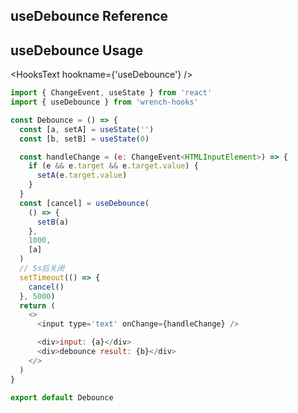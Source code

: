 
<Meta title='hooks/useDebounce' />

<h2 style={{ color: '#ff3399' }}> useDebounce Reference </h2>

<Debounce />
<Home />

<h2 style={{ color: '#ff3399' }}>useDebounce Usage </h2>

<HooksText hookname={'useDebounce'} />

```js
import { ChangeEvent, useState } from 'react'
import { useDebounce } from 'wrench-hooks'

const Debounce = () => {
  const [a, setA] = useState('')
  const [b, setB] = useState(0)

  const handleChange = (e: ChangeEvent<HTMLInputElement>) => {
    if (e && e.target && e.target.value) {
      setA(e.target.value)
    }
  }
  const [cancel] = useDebounce(
    () => {
      setB(a)
    },
    1000,
    [a]
  )
  // 5s后关闭
  setTimeout(() => {
    cancel()
  }, 5000)
  return (
    <>
      <input type='text' onChange={handleChange} />

      <div>input: {a}</div>
      <div>debounce result: {b}</div>
    </>
  )
}

export default Debounce
```
